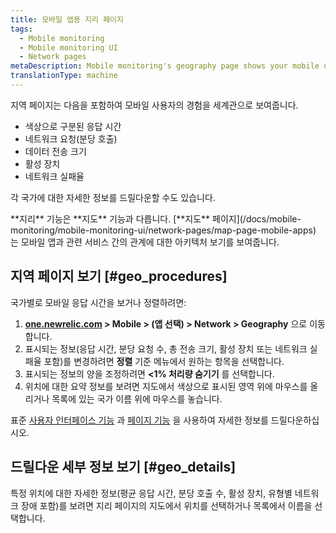 ```yaml
---
title: 모바일 앱용 지리 페이지
tags:
  - Mobile monitoring
  - Mobile monitoring UI
  - Network pages
metaDescription: Mobile monitoring's geography page shows your mobile users' experience as a world view with color-coded response times for HTTP requests.
translationType: machine
---
```


지역 페이지는 다음을 포함하여 모바일 사용자의 경험을 세계관으로 보여줍니다.

* 색상으로 구분된 응답 시간
* 네트워크 요청(분당 호출)
* 데이터 전송 크기
* 활성 장치
* 네트워크 실패율

각 국가에 대한 자세한 정보를 드릴다운할 수도 있습니다.

<Callout variant="tip">
  **지리** 기능은 **지도** 기능과 다릅니다. [**지도** 페이지](/docs/mobile-monitoring/mobile-monitoring-ui/network-pages/map-page-mobile-apps) 는 모바일 앱과 관련 서비스 간의 관계에 대한 아키텍처 보기를 보여줍니다.
</Callout>

## 지역 페이지 보기 [#geo_procedures]

국가별로 모바일 응답 시간을 보거나 정렬하려면:

1. **[one.newrelic.com](https://one.newrelic.com/all-capabilities) > Mobile > (앱 선택) > Network > Geography** 으로 이동합니다.
2. 표시되는 정보(응답 시간, 분당 요청 수, 총 전송 크기, 활성 장치 또는 네트워크 실패율 포함)를 변경하려면 **정렬** 기준 메뉴에서 원하는 항목을 선택합니다.
3. 표시되는 정보의 양을 조정하려면 **&lt;1% 처리량 숨기기** 를 선택합니다.
4. 위치에 대한 요약 정보를 보려면 지도에서 색상으로 표시된 영역 위에 마우스를 올리거나 목록에 있는 국가 이름 위에 마우스를 놓습니다.

표준 [사용자 인터페이스 기능](/docs/accounts-partnerships/education/getting-started-new-relic/new-relic-user-interface) 과 [페이지 기능](/docs/data-analysis/user-interface-functions/standard-page-functions) 을 사용하여 자세한 정보를 드릴다운하십시오.

## 드릴다운 세부 정보 보기 [#geo_details]

특정 위치에 대한 자세한 정보(평균 응답 시간, 분당 호출 수, 활성 장치, 유형별 네트워크 장애 포함)를 보려면 지리 페이지의 지도에서 위치를 선택하거나 목록에서 이름을 선택합니다.